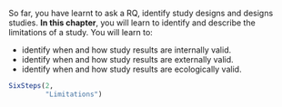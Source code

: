 ::: {.objectivesBox .objectives data-latex="{iconmonstr-target-4-240.png}"}
So far, you have learnt to ask a RQ, identify study designs and designs studies.
**In this chapter**,
you will learn to identify and describe the limitations of a study.
You will learn to:

* identify when and how study results are internally valid.
* identify when and how study results are externally valid.
* identify when and how study results are ecologically valid.
:::


```r
SixSteps(2, 
         "Limitations")
```